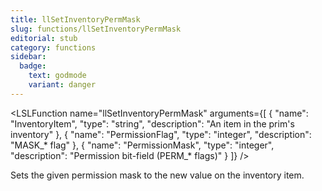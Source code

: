 ```yaml
---
title: llSetInventoryPermMask
slug: functions/llSetInventoryPermMask
editorial: stub
category: functions
sidebar:
  badge:
    text: godmode
    variant: danger
---
```


<LSLFunction
	name="llSetInventoryPermMask"
	arguments={[
	{
		"name": "InventoryItem",
		"type": "string",
		"description": "An item in the prim's inventory"
	},
	{
		"name": "PermissionFlag",
		"type": "integer",
		"description": "MASK_* flag"
	},
	{
		"name": "PermissionMask",
		"type": "integer",
		"description": "Permission bit-field (PERM_* flags)"
	}
]}
/>

Sets the given permission mask to the new value on the inventory item.
